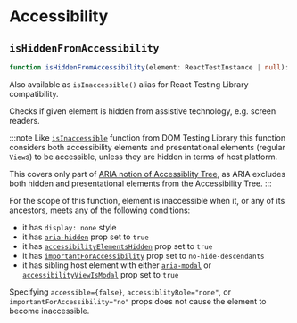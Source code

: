 # Accessibility

## `isHiddenFromAccessibility`

```ts
function isHiddenFromAccessibility(element: ReactTestInstance | null): boolean {}
```

Also available as `isInaccessible()` alias for React Testing Library compatibility.

Checks if given element is hidden from assistive technology, e.g. screen readers.

:::note
Like [`isInaccessible`](https://testing-library.com/docs/dom-testing-library/api-accessibility/#isinaccessible) function from DOM Testing Library this function considers both accessibility elements and presentational elements (regular `View`s) to be accessible, unless they are hidden in terms of host platform.

This covers only part of [ARIA notion of Accessiblity Tree](https://www.w3.org/TR/wai-aria-1.2/#tree_exclusion), as ARIA excludes both hidden and presentational elements from the Accessibility Tree.
:::

For the scope of this function, element is inaccessible when it, or any of its ancestors, meets any of the following conditions:

- it has `display: none` style
- it has [`aria-hidden`](https://reactnative.dev/docs/accessibility#aria-hidden) prop set to `true`
- it has [`accessibilityElementsHidden`](https://reactnative.dev/docs/accessibility#accessibilityelementshidden-ios) prop set to `true`
- it has [`importantForAccessibility`](https://reactnative.dev/docs/accessibility#importantforaccessibility-android) prop set to `no-hide-descendants`
- it has sibling host element with either [`aria-modal`](https://reactnative.dev/docs/accessibility#aria-modal-ios) or [`accessibilityViewIsModal`](https://reactnative.dev/docs/accessibility#accessibilityviewismodal-ios) prop set to `true`

Specifying `accessible={false}`, `accessiblityRole="none"`, or `importantForAccessibility="no"` props does not cause the element to become inaccessible.
